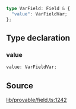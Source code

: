 ```ts
type VarField: Field & {
  "value": VarFieldVar;
};
```

## Type declaration

### value

```ts
value: VarFieldVar;
```

## Source

[lib/provable/field.ts:1242](https://github.com/o1-labs/o1js/blob/3b1b22555bd0099419efc0703dfdb8b2eb7c3e6f/src/lib/provable/field.ts#L1242)
